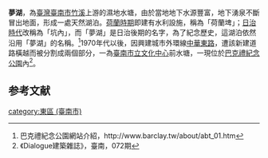 '''夢湖'''，為[[臺灣|臺灣]][[臺南市|臺南市]][[竹溪_(臺南市)|竹溪]]上游的濕地水塘，由於當地地下水源豐富，地下湧泉不斷冒出地面，形成一處天然湖泊。[[台灣荷西殖民時期|荷蘭時期]]即建有水利設施，稱為「荷蘭埤」；[[台灣日治時期|日治時代]]改稱為「坑內」，而「夢湖」是日治後期的名字，為了紀念歷史，這湖泊依然沿用「夢湖」的名稱。<ref>巴克禮紀念公園網站介紹，http://www.barclay.tw/about/abt_01.htm{{dead link|date=2017年12月 |bot=InternetArchiveBot |fix-attempted=yes }}</ref>1970年代以後，因興建城市外環線[[中華東路_(臺南市)|中華東路]]，遭該新建道路橫越而被分割成兩個部分，一為[[臺南市立文化中心|臺南市立文化中心]]前水塘，一現位於[[巴克禮紀念公園|巴克禮紀念公園]]內<ref>《Dialogue建築雜誌》，臺南，072期</ref>。

==参考文献==
{{reflist|refs=}}

[[category:東區_(臺南市)|category:東區 (臺南市)]]